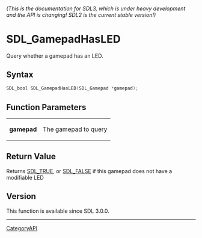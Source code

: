 ====== (This is the documentation for SDL3, which is under heavy development and the API is changing! SDL2 is the current stable version!) ======
= SDL_GamepadHasLED =

Query whether a gamepad has an LED.

== Syntax ==

<syntaxhighlight lang='c'>
SDL_bool SDL_GamepadHasLED(SDL_Gamepad *gamepad);
</syntaxhighlight>

== Function Parameters ==

{|
|'''gamepad'''
|The gamepad to query
|}

== Return Value ==

Returns [[SDL_TRUE]], or [[SDL_FALSE]] if this gamepad does not have a
modifiable LED

== Version ==

This function is available since SDL 3.0.0.

----
[[CategoryAPI]]


